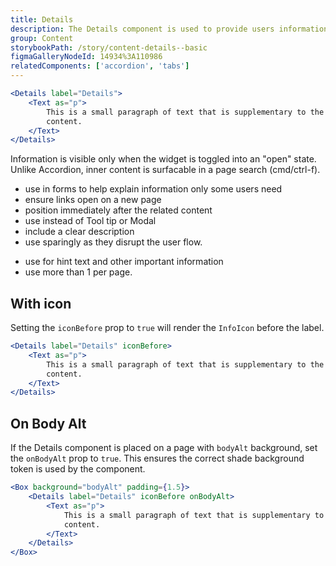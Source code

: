 ```yaml
---
title: Details
description: The Details component is used to provide users information and links that are helpful but not essential for all users to see.
group: Content
storybookPath: /story/content-details--basic
figmaGalleryNodeId: 14934%3A110986
relatedComponents: ['accordion', 'tabs']
---
```


```jsx live
<Details label="Details">
	<Text as="p">
		This is a small paragraph of text that is supplementary to the main page
		content.
	</Text>
</Details>
```

Information is visible only when the widget is toggled into an "open" state. Unlike Accordion, inner content is surfacable in a page search (cmd/ctrl-f).

<DoHeading />

- use in forms to help explain information only some users need
- ensure links open on a new page
- position immediately after the related content
- use instead of Tool tip or Modal
- include a clear description
- use sparingly as they disrupt the user flow.

<DontHeading />

- use for hint text and other important information
- use more than 1 per page.

## With icon

Setting the `iconBefore` prop to `true` will render the `InfoIcon` before the label.

```jsx live
<Details label="Details" iconBefore>
	<Text as="p">
		This is a small paragraph of text that is supplementary to the main page
		content.
	</Text>
</Details>
```

## On Body Alt

If the Details component is placed on a page with `bodyAlt` background, set the `onBodyAlt` prop to `true`. This ensures the correct shade background token is used by the component.

```jsx live
<Box background="bodyAlt" padding={1.5}>
	<Details label="Details" iconBefore onBodyAlt>
		<Text as="p">
			This is a small paragraph of text that is supplementary to the main page
			content.
		</Text>
	</Details>
</Box>
```
